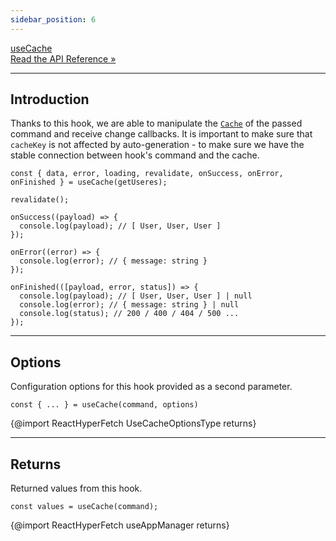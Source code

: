 ```yaml
---
sidebar_position: 6
---
```


<a class="api-link" href="/api/React-Hyper-Fetch/Hook/useCache">
  <div class="api-link-title">useCache</div>
  <div class="api-link-sub-title">Read the API Reference »</div>
</a>

---

## Introduction

Thanks to this hook, we are able to manipulate the [`Cache`](/docs/Docs/Managers) of the passed command and receive
change callbacks. It is important to make sure that `cacheKey` is not affected by auto-generation - to make sure we have
the stable connection between hook's command and the cache.

```tsx
const { data, error, loading, revalidate, onSuccess, onError, onFinished } = useCache(getUseres);

revalidate();

onSuccess((payload) => {
  console.log(payload); // [ User, User, User ]
});

onError((error) => {
  console.log(error); // { message: string }
});

onFinished(([payload, error, status]) => {
  console.log(payload); // [ User, User, User ] | null
  console.log(error); // { message: string } | null
  console.log(status); // 200 / 400 / 404 / 500 ...
});
```

---

## Options

Configuration options for this hook provided as a second parameter.

```tsx
const { ... } = useCache(command, options)
```

{@import ReactHyperFetch UseCacheOptionsType returns}

---

## Returns

Returned values from this hook.

```tsx
const values = useCache(command);
```

{@import ReactHyperFetch useAppManager returns}
